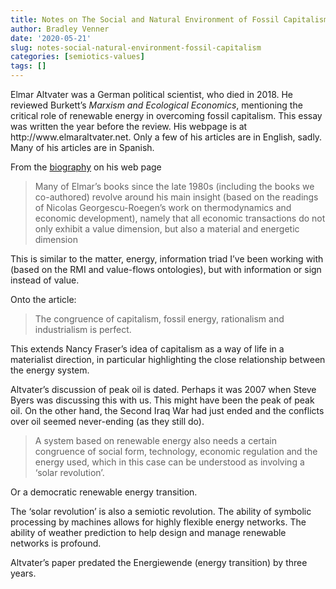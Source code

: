 ```yaml
---
title: Notes on The Social and Natural Environment of Fossil Capitalism
author: Bradley Venner
date: '2020-05-21'
slug: notes-social-natural-environment-fossil-capitalism
categories: [semiotics-values]
tags: []
---
```


Elmar Altvater was a German political scientist, who died in 2018.  He reviewed Burkett's *Marxism and Ecological Economics*, mentioning the critical role of renewable energy in overcoming fossil capitalism.  This essay was written the year before the review.  His webpage is at http://www.elmaraltvater.net.  Only a few of his articles are in English, sadly.  Many of his articles are in Spanish.

From the [biography](http://www.elmaraltvater.net/BirgitMahnkopfonElmarAltvater2019.pdf) on his web page

> Many of Elmar’s books since the late 1980s (including the books we co-authored) revolve around his main insight (based on the readings of Nicolas Georgescu-Roegen's work on thermodynamics and economic development), namely that all economic transactions do not only exhibit a value dimension, but also a material and energetic dimension

This is similar to the matter, energy, information triad I've been working with (based on the RMI and value-flows ontologies), but with information or sign instead of value.

Onto the article:

>The congruence of capitalism, fossil energy, rationalism and industrialism is perfect.

This extends Nancy Fraser's idea of capitalism as a way of life in a materialist direction, in particular highlighting the close relationship between the energy system.

Altvater's discussion of peak oil is dated.  Perhaps it was 2007 when Steve Byers was discussing this with us.  This might have been the peak of peak oil.  On the other hand, the Second Iraq War had just ended and the conflicts over oil seemed never-ending (as they still do).

> A system based on renewable energy also needs a certain congruence of social form, technology, economic regulation and the energy used, which in this case can be understood as involving a ‘solar revolution’.

Or a democratic renewable energy transition.

The 'solar revolution' is also a semiotic revolution.  The ability of symbolic processing by machines allows for highly flexible energy networks.  The ability of weather prediction to help design and manage renewable networks is profound.

Altvater's paper predated the Energiewende (energy transition) by three years.  
